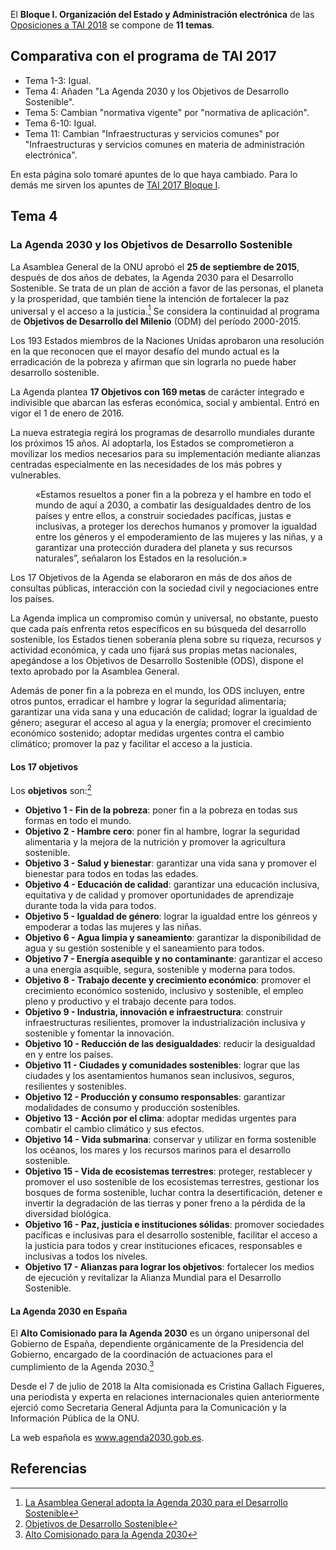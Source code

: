 {{headernoindex|1=TAI 2018. Bloque I. Organización del Estado y Administración electrónica}}
{{oposiciones}}

El '''Bloque I. Organización del Estado y Administración electrónica''' de las [[oposiciones|Oposiciones a TAI 2018]] se compone de '''11 temas'''.

== Comparativa con el programa de TAI 2017 ==

* Tema 1-3: Igual.
* Tema 4: Añaden "La Agenda 2030 y los Objetivos de Desarrollo Sostenible".
* Tema 5: Cambian "normativa vigente" por "normativa de aplicación".
* Tema 6-10: Igual.
* Tema 11: Cambian "Infraestructuras y servicios comunes" por "Infraestructuras y servicios comunes en materia de administración electrónica".

En esta página solo tomaré apuntes de lo que haya cambiado. Para lo demás me sirven los apuntes de [[tai2017-bloque1|TAI 2017 Bloque I]].

== Tema 4 ==

{{recuadro|1='''Tema 4.''' El Gobierno Abierto. Concepto y principios informadores. La Ley 19/2013, de 9 de diciembre, de transparencia, acceso a la información pública y buen gobierno. El Consejo de Transparencia y Buen Gobierno: funciones. '''La Agenda 2030 y los Objetivos de Desarrollo Sostenible'''.}}

=== La Agenda 2030 y los Objetivos de Desarrollo Sostenible ===

La Asamblea General de la ONU aprobó el '''25 de septiembre de 2015''', después de dos años de debates, la Agenda 2030 para el Desarrollo Sostenible. Se trata de un plan de acción a favor de las personas, el planeta y la prosperidad, que también tiene la intención de fortalecer la paz universal y el acceso a la justicia.<ref>[https://www.un.org/sustainabledevelopment/es/2015/09/la-asamblea-general-adopta-la-agenda-2030-para-el-desarrollo-sostenible/ La Asamblea General adopta la Agenda 2030 para el Desarrollo Sostenible]</ref> Se considera la continuidad al programa de '''Objetivos de Desarrollo del Milenio''' (ODM) del período 2000-2015.

Los 193 Estados miembros de la Naciones Unidas aprobaron una resolución en la que reconocen que el mayor desafío del mundo actual es la erradicación de la pobreza y afirman que sin lograrla no puede haber desarrollo sostenible.

La Agenda plantea '''17 Objetivos con 169 metas''' de carácter integrado e indivisible que abarcan las esferas económica, social y ambiental. Entró en vigor el 1 de enero de 2016.

La nueva estrategia regirá los programas de desarrollo mundiales durante los próximos 15 años. Al adoptarla, los Estados se comprometieron a movilizar los medios necesarios para su implementación mediante alianzas centradas especialmente en las necesidades de los más pobres y vulnerables.

:«Estamos resueltos a poner fin a la pobreza y el hambre en todo el mundo de aquí a 2030, a combatir las desigualdades dentro de los países y entre ellos, a construir sociedades pacíficas, justas e inclusivas, a proteger los derechos humanos y promover la igualdad entre los géneros y el empoderamiento de las mujeres y las niñas, y a garantizar una protección duradera del planeta y sus recursos naturales”, señalaron los Estados en la resolución.»

Los 17 Objetivos de la Agenda se elaboraron en más de dos años de consultas públicas, interacción con la sociedad civil y negociaciones entre los países.

La Agenda implica un compromiso común y universal, no obstante, puesto que cada país enfrenta retos específicos en su búsqueda del desarrollo sostenible, los Estados tienen soberanía plena sobre su riqueza, recursos y actividad económica, y cada uno fijará sus propias metas nacionales, apegándose a los Objetivos de Desarrollo Sostenible (ODS), dispone el texto aprobado por la Asamblea General.

Además de poner fin a la pobreza en el mundo, los ODS incluyen, entre otros puntos, erradicar el hambre y lograr la seguridad alimentaria; garantizar una vida sana y una educación de calidad; lograr la igualdad de género; asegurar el acceso al agua y la energía; promover el crecimiento económico sostenido; adoptar medidas urgentes contra el cambio climático; promover la paz y facilitar el acceso a la justicia.

==== Los 17 objetivos ====

Los '''objetivos''' son:<ref>[https://es.wikipedia.org/wiki/Objetivos_de_Desarrollo_Sostenible Objetivos de Desarrollo Sostenible]</ref>

* '''Objetivo 1 - Fin de la pobreza''': poner fin a la pobreza en todas sus formas en todo el mundo.
* '''Objetivo 2 - Hambre cero''': poner fin al hambre, lograr la seguridad alimentaria y la mejora de la nutrición y promover la agricultura sostenible.
* '''Objetivo 3 - Salud y bienestar''': garantizar una vida sana y promover el bienestar para todos en todas las edades.
* '''Objetivo 4 - Educación de calidad''': garantizar una educación inclusiva, equitativa y de calidad y promover oportunidades de aprendizaje durante toda la vida para todos.
* '''Objetivo 5 - Igualdad de género''': lograr la igualdad entre los génreos y empoderar a todas las mujeres y las niñas.
* '''Objetivo 6 - Agua limpia y saneamiento''': garantizar la disponibilidad de agua y su gestión sostenible y el saneamiento para todos.
* '''Objetivo 7 - Energía asequible y no contaminante''': garantizar el acceso a una energía asquible, segura, sostenible y moderna para todos.
* '''Objetivo 8 - Trabajo decente y crecimiento económico''': promover el crecimiento económico sostenido, inclusivo y sostenible, el empleo pleno y productivo y el trabajo decente para todos.
* '''Objetivo 9 - Industria, innovación e infraestructura''': construir infraestructuras resilientes, promover la industrialización inclusiva y sostenible y fomentar la innovación.
* '''Objetivo 10 - Reducción de las desigualdades''': reducir la desigualdad en y entre los países.
* '''Objetivo 11 - Ciudades y comunidades sostenibles''': lograr que las ciudades y los asentamientos humanos sean inclusivos, seguros, resilientes y sostenibles.
* '''Objetivo 12 - Producción y consumo responsables''': garantizar modalidades de consumo y producción sostenibles.
* '''Objetivo 13 - Acción por el clima''': adoptar medidas urgentes para combatir el cambio climático y sus efectos.
* '''Objetivo 14 - Vida submarina''': conservar y utilizar en forma sostenible los océanos, los mares y los recursos marinos para el desarrollo sostenible.
* '''Objetivo 15 - Vida de ecosistemas terrestres''': proteger, restablecer y promover el uso sostenible de los ecosistemas terrestres, gestionar los bosques de forma sostenible, luchar contra la desertificación, detener e invertir la degradación de las tierras y poner freno a la pérdida de la diversidad biológica.
* '''Objetivo 16 - Paz, justicia e instituciones sólidas''': promover sociedades pacíficas e inclusivas para el desarrollo sostenible, facilitar el acceso a la justicia para todos y crear instituciones eficaces, responsables e inclusivas a todos los niveles.
* '''Objetivo 17 - Alianzas para lograr los objetivos''': fortalecer los medios de ejecución y revitalizar la Alianza Mundial para el Desarrollo Sostenible.

==== La Agenda 2030 en España ====

El '''Alto Comisionado para la Agenda 2030''' es un órgano unipersonal del Gobierno de España, dependiente orgánicamente de la Presidencia del Gobierno, encargado de la coordinación de actuaciones para el cumplimiento de la Agenda 2030.<ref>[https://es.wikipedia.org/wiki/Alto_Comisionado_para_la_Agenda_2030 Alto Comisionado para la Agenda 2030]</ref>

Desde el 7 de julio de 2018 la Alta comisionada es Cristina Gallach Figueres, una periodista y experta en relaciones internacionales quien anteriormente ejerció como Secretaria General Adjunta para la Comunicación y la Información Pública de la ONU. 

La web española es [https://www.agenda2030.gob.es www.agenda2030.gob.es].

== Referencias ==
{{reflist}}
{{reflist-end}}

{{oposiciones}}
{{footer}}
